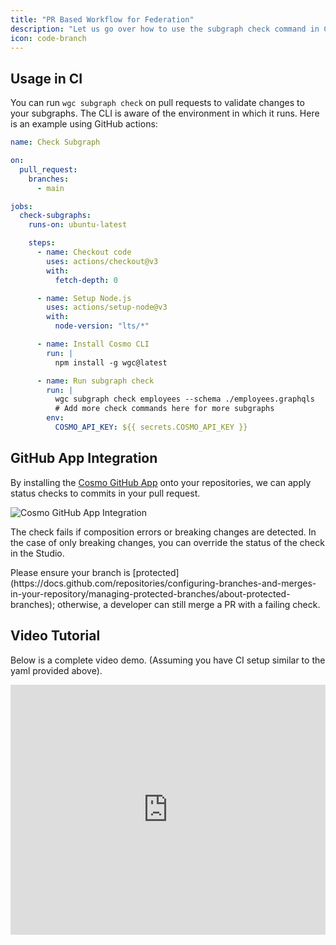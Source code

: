 ```yaml
---
title: "PR Based Workflow for Federation"
description: "Let us go over how to use the subgraph check command in CI to prevent breaking changes in production. Use our GitHub app to seamlessly approve breaking changes in the Cosmo Studio."
icon: code-branch
---
```


## Usage in CI

You can run `wgc subgraph check` on pull requests to validate changes to your subgraphs. The CLI is aware of the environment in which it runs. Here is an example using GitHub actions:

```yaml
name: Check Subgraph

on:
  pull_request:
    branches:
      - main

jobs:
  check-subgraphs:
    runs-on: ubuntu-latest

    steps:
      - name: Checkout code
        uses: actions/checkout@v3
        with:
          fetch-depth: 0

      - name: Setup Node.js
        uses: actions/setup-node@v3
        with:
          node-version: "lts/*"

      - name: Install Cosmo CLI
        run: |
          npm install -g wgc@latest

      - name: Run subgraph check
        run: |
          wgc subgraph check employees --schema ./employees.graphqls
          # Add more check commands here for more subgraphs
        env:
          COSMO_API_KEY: ${{ secrets.COSMO_API_KEY }}
```

## GitHub App Integration

By installing the [Cosmo GitHub App](https://github.com/apps/wundergraph-cosmo) onto your repositories, we can apply status checks to commits in your pull request.

<Frame>
  <img src="/images/tutorial/image-1.png" alt="Cosmo GitHub App Integration" />
</Frame>

The check fails if composition errors or breaking changes are detected. In the case of only breaking changes, you can override the status of the check in the Studio.

<Info>
  Please ensure your branch is
  [protected](https://docs.github.com/repositories/configuring-branches-and-merges-in-your-repository/managing-protected-branches/about-protected-branches);
  otherwise, a developer can still merge a PR with a failing check.
</Info>

## Video Tutorial

Below is a complete video demo. (Assuming you have CI setup similar to the yaml provided above).

<Frame>
  <iframe
    width="100%"
    height="400"
    src="https://www.youtube.com/embed/9lewTRpC3qM"
    title="Schema Checks with GitHub Integration"
    frameborder="0"
    allow="accelerometer; autoplay; clipboard-write; encrypted-media; gyroscope; picture-in-picture; web-share"
    referrerpolicy="strict-origin-when-cross-origin"
    allowfullscreen
  ></iframe>
</Frame>
